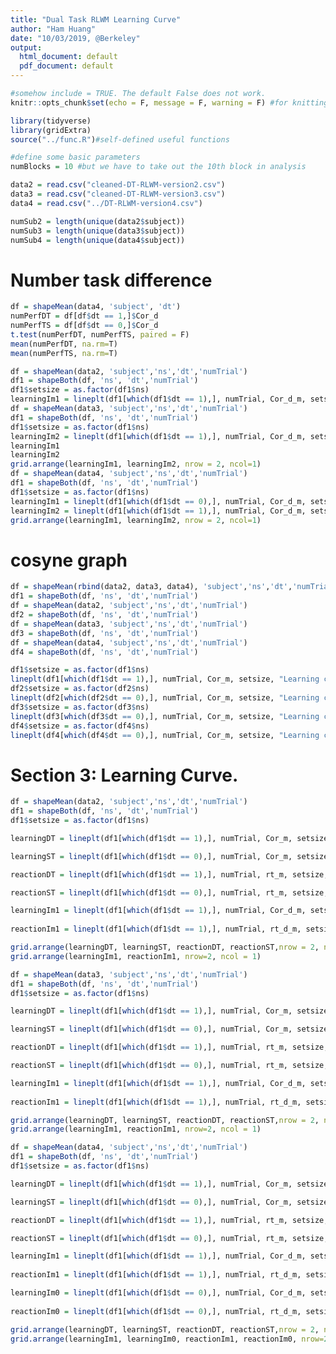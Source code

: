 ```yaml
---
title: "Dual Task RLWM Learning Curve"
author: "Ham Huang"
date: "10/03/2019, @Berkeley"
output:
  html_document: default
  pdf_document: default
---
```


```r
#somehow include = TRUE. The default False does not work.
knitr::opts_chunk$set(echo = F, message = F, warning = F) #for knitting the script. echo = F to not show code, warning = FALSE to show no warnings
```
```r
library(tidyverse)
library(gridExtra)
source("../func.R")#self-defined useful functions
``` 
```r
#define some basic parameters
numBlocks = 10 #but we have to take out the 10th block in analysis

data2 = read.csv("cleaned-DT-RLWM-version2.csv")
data3 = read.csv("cleaned-DT-RLWM-version3.csv")
data4 = read.csv("../DT-RLWM-version4.csv")

numSub2 = length(unique(data2$subject))
numSub3 = length(unique(data3$subject))
numSub4 = length(unique(data4$subject))
```

# Number task difference
```r
df = shapeMean(data4, 'subject', 'dt')
numPerfDT = df[df$dt == 1,]$Cor_d
numPerfTS = df[df$dt == 0,]$Cor_d
t.test(numPerfDT, numPerfTS, paired = F)
mean(numPerfDT, na.rm=T)
mean(numPerfTS, na.rm=T)
```

```r
df = shapeMean(data2, 'subject','ns','dt','numTrial')
df1 = shapeBoth(df, 'ns', 'dt','numTrial')
df1$setsize = as.factor(df1$ns)
learningIm1 = lineplt(df1[which(df1$dt == 1),], numTrial, Cor_d_m, setsize, "Learning curve num task DT (E1)", "Trial iteration", "P(correct)")+geom_ribbon(aes(ymin=Cor_d_m - Cor_d_se, ymax=Cor_d_m + Cor_d_se, fill = setsize), alpha=0.2)+ylim(0.6,1)
df = shapeMean(data3, 'subject','ns','dt','numTrial')
df1 = shapeBoth(df, 'ns', 'dt','numTrial')
df1$setsize = as.factor(df1$ns)
learningIm2 = lineplt(df1[which(df1$dt == 1),], numTrial, Cor_d_m, setsize, "Learning curve num task DT (E2)", "Trial iteration", "P(correct)")+geom_ribbon(aes(ymin=Cor_d_m - Cor_d_se, ymax=Cor_d_m + Cor_d_se, fill = setsize), alpha=0.2)+ylim(0.6,1)
learningIm1
learningIm2
grid.arrange(learningIm1, learningIm2, nrow = 2, ncol=1)
df = shapeMean(data4, 'subject','ns','dt','numTrial')
df1 = shapeBoth(df, 'ns', 'dt','numTrial')
df1$setsize = as.factor(df1$ns)
learningIm1 = lineplt(df1[which(df1$dt == 0),], numTrial, Cor_d_m, setsize, "Learning curve num task ST (E3)", "Trial iteration", "P(correct)")+geom_ribbon(aes(ymin=Cor_d_m - Cor_d_se, ymax=Cor_d_m + Cor_d_se, fill = setsize), alpha=0.2)+ylim(0.6,1)
learningIm2 = lineplt(df1[which(df1$dt == 1),], numTrial, Cor_d_m, setsize, "Learning curve num task DT (E3)", "Trial iteration", "P(correct)")+geom_ribbon(aes(ymin=Cor_d_m - Cor_d_se, ymax=Cor_d_m + Cor_d_se, fill = setsize), alpha=0.2)+ylim(0.6,1)
grid.arrange(learningIm1, learningIm2, nrow = 2, ncol=1)
```



# cosyne graph
```r
df = shapeMean(rbind(data2, data3, data4), 'subject','ns','dt','numTrial')
df1 = shapeBoth(df, 'ns', 'dt','numTrial')
df = shapeMean(data2, 'subject','ns','dt','numTrial')
df2 = shapeBoth(df, 'ns', 'dt','numTrial')
df = shapeMean(data3, 'subject','ns','dt','numTrial')
df3 = shapeBoth(df, 'ns', 'dt','numTrial')
df = shapeMean(data4, 'subject','ns','dt','numTrial')
df4 = shapeBoth(df, 'ns', 'dt','numTrial')

df1$setsize = as.factor(df1$ns)
lineplt(df1[which(df1$dt == 1),], numTrial, Cor_m, setsize, "Learning curve dt", "Trial iteration", "P(correct)")+geom_ribbon(aes(ymin=Cor_m - Cor_se, ymax=Cor_m + Cor_se, fill = setsize), alpha=0.2)+ylim(0.2,1)+xlim(0, 12)
df2$setsize = as.factor(df2$ns)
lineplt(df2[which(df2$dt == 0),], numTrial, Cor_m, setsize, "Learning curve st exp 1", "Trial iteration", "P(correct)")+geom_ribbon(aes(ymin=Cor_m - Cor_se, ymax=Cor_m + Cor_se, fill = setsize), alpha=0.2)+ylim(0.2,1)+xlim(0, 12)
df3$setsize = as.factor(df3$ns)
lineplt(df3[which(df3$dt == 0),], numTrial, Cor_m, setsize, "Learning curve st exp 2", "Trial iteration", "P(correct)")+geom_ribbon(aes(ymin=Cor_m - Cor_se, ymax=Cor_m + Cor_se, fill = setsize), alpha=0.2)+ylim(0.2,1)+xlim(0, 12)
df4$setsize = as.factor(df4$ns)
lineplt(df4[which(df4$dt == 0),], numTrial, Cor_m, setsize, "Learning curve st exp 3", "Trial iteration", "P(correct)")+geom_ribbon(aes(ymin=Cor_m - Cor_se, ymax=Cor_m + Cor_se, fill = setsize), alpha=0.2)+ylim(0.2,1)+xlim(0, 12)
```


# Section 3: Learning Curve. 
```r
df = shapeMean(data2, 'subject','ns','dt','numTrial')
df1 = shapeBoth(df, 'ns', 'dt','numTrial')
df1$setsize = as.factor(df1$ns)

learningDT = lineplt(df1[which(df1$dt == 1),], numTrial, Cor_m, setsize, "Learning curve dt (E1)", "Trial iteration", "P(correct)")+geom_ribbon(aes(ymin=Cor_m - Cor_se, ymax=Cor_m + Cor_se, fill = setsize), alpha=0.2)+ylim(0.2,1)

learningST = lineplt(df1[which(df1$dt == 0),], numTrial, Cor_m, setsize, "Learning curve st (E1)", "Trial iteration", "P(correct)")+geom_ribbon(aes(ymin=Cor_m - Cor_se, ymax=Cor_m + Cor_se, fill = setsize), alpha=0.2)+ylim(0.2,1)

reactionDT = lineplt(df1[which(df1$dt == 1),], numTrial, rt_m, setsize, "RT curve dt (E1)", "Trial iteration", "React Time (s)")+geom_ribbon(aes(ymin=rt_m - rt_se, ymax=rt_m + rt_se, fill = setsize), alpha=0.2)

reactionST = lineplt(df1[which(df1$dt == 0),], numTrial, rt_m, setsize, "RT curve st (E1)", "Trial iteration", "React Time (s)")+geom_ribbon(aes(ymin=rt_m - rt_se, ymax=rt_m + rt_se, fill = setsize), alpha=0.2)

learningIm1 = lineplt(df1[which(df1$dt == 1),], numTrial, Cor_d_m, setsize, "Learning curve num task DT (E1)", "Trial iteration", "P(correct)")+geom_ribbon(aes(ymin=Cor_d_m - Cor_d_se, ymax=Cor_d_m + Cor_d_se, fill = setsize), alpha=0.2)
  
reactionIm1 = lineplt(df1[which(df1$dt == 1),], numTrial, rt_d_m, setsize, "RT curve num task DT (E1)", "Trial iteration", "React Time (s)")+geom_ribbon(aes(ymin=rt_d_m - rt_d_se, ymax=rt_d_m + rt_d_se, fill = setsize), alpha=0.2)+ylim(0.55,0.85)

grid.arrange(learningDT, learningST, reactionDT, reactionST,nrow = 2, ncol=2)
grid.arrange(learningIm1, reactionIm1, nrow=2, ncol = 1)
```
```r
df = shapeMean(data3, 'subject','ns','dt','numTrial')
df1 = shapeBoth(df, 'ns', 'dt','numTrial')
df1$setsize = as.factor(df1$ns)

learningDT = lineplt(df1[which(df1$dt == 1),], numTrial, Cor_m, setsize, "Learning curve dt (E2)", "Trial iteration", "P(correct)")+geom_ribbon(aes(ymin=Cor_m - Cor_se, ymax=Cor_m + Cor_se, fill = setsize), alpha=0.2)+ylim(0.2,1)

learningST = lineplt(df1[which(df1$dt == 0),], numTrial, Cor_m, setsize, "Learning curve st (E2)", "Trial iteration", "P(correct)")+geom_ribbon(aes(ymin=Cor_m - Cor_se, ymax=Cor_m + Cor_se, fill = setsize), alpha=0.2)+ylim(0.2,1)

reactionDT = lineplt(df1[which(df1$dt == 1),], numTrial, rt_m, setsize, "RT curve dt (E2)", "Trial iteration", "React Time (s)")+geom_ribbon(aes(ymin=rt_m - rt_se, ymax=rt_m + rt_se, fill = setsize), alpha=0.2)

reactionST = lineplt(df1[which(df1$dt == 0),], numTrial, rt_m, setsize, "RT curve st (E2)", "Trial iteration", "React Time (s)")+geom_ribbon(aes(ymin=rt_m - rt_se, ymax=rt_m + rt_se, fill = setsize), alpha=0.2)

learningIm1 = lineplt(df1[which(df1$dt == 1),], numTrial, Cor_d_m, setsize, "Learning curve num task DT (E2)", "Trial iteration", "P(correct)")+geom_ribbon(aes(ymin=Cor_d_m - Cor_d_se, ymax=Cor_d_m + Cor_d_se, fill = setsize), alpha=0.2)
  
reactionIm1 = lineplt(df1[which(df1$dt == 1),], numTrial, rt_d_m, setsize, "RT curve num task DT (E2)", "Trial iteration", "React Time (s)")+geom_ribbon(aes(ymin=rt_d_m - rt_d_se, ymax=rt_d_m + rt_d_se, fill = setsize), alpha=0.2)+ylim(0.55,0.85)

grid.arrange(learningDT, learningST, reactionDT, reactionST,nrow = 2, ncol=2)
grid.arrange(learningIm1, reactionIm1, nrow=2, ncol = 1)
```
```r
df = shapeMean(data4, 'subject','ns','dt','numTrial')
df1 = shapeBoth(df, 'ns', 'dt','numTrial')
df1$setsize = as.factor(df1$ns)

learningDT = lineplt(df1[which(df1$dt == 1),], numTrial, Cor_m, setsize, "Learning curve dt (E3)", "Trial iteration", "P(correct)")+geom_ribbon(aes(ymin=Cor_m - Cor_se, ymax=Cor_m + Cor_se, fill = setsize), alpha=0.2)+ylim(0.2,1)

learningST = lineplt(df1[which(df1$dt == 0),], numTrial, Cor_m, setsize, "Learning curve st (E3)", "Trial iteration", "P(correct)")+geom_ribbon(aes(ymin=Cor_m - Cor_se, ymax=Cor_m + Cor_se, fill = setsize), alpha=0.2)+ylim(0.2,1)

reactionDT = lineplt(df1[which(df1$dt == 1),], numTrial, rt_m, setsize, "RT curve dt (E3)", "Trial iteration", "React Time (s)")+geom_ribbon(aes(ymin=rt_m - rt_se, ymax=rt_m + rt_se, fill = setsize), alpha=0.2)

reactionST = lineplt(df1[which(df1$dt == 0),], numTrial, rt_m, setsize, "RT curve st (E3)", "Trial iteration", "React Time (s)")+geom_ribbon(aes(ymin=rt_m - rt_se, ymax=rt_m + rt_se, fill = setsize), alpha=0.2)

learningIm1 = lineplt(df1[which(df1$dt == 1),], numTrial, Cor_d_m, setsize, "Learning curve num task DT (E3)", "Trial iteration", "P(correct)")+geom_ribbon(aes(ymin=Cor_d_m - Cor_d_se, ymax=Cor_d_m + Cor_d_se, fill = setsize), alpha=0.2)
  
reactionIm1 = lineplt(df1[which(df1$dt == 1),], numTrial, rt_d_m, setsize, "RT num task DT (E3)", "Trial iteration", "React Time (s)")+geom_ribbon(aes(ymin=rt_d_m - rt_d_se, ymax=rt_d_m + rt_d_se, fill = setsize), alpha=0.2)+ylim(0.55,0.85)

learningIm0 = lineplt(df1[which(df1$dt == 0),], numTrial, Cor_d_m, setsize, "Learning curve num task ST (E3)", "Trial iteration", "P(correct)")+geom_ribbon(aes(ymin=Cor_d_m - Cor_d_se, ymax=Cor_d_m + Cor_d_se, fill = setsize), alpha=0.2)
  
reactionIm0 = lineplt(df1[which(df1$dt == 0),], numTrial, rt_d_m, setsize, "RT num task ST (E3)", "Trial iteration", "React Time (s)")+geom_ribbon(aes(ymin=rt_d_m - rt_d_se, ymax=rt_d_m + rt_d_se, fill = setsize), alpha=0.2)+ylim(0.55,0.85)

grid.arrange(learningDT, learningST, reactionDT, reactionST,nrow = 2, ncol=2)
grid.arrange(learningIm1, learningIm0, reactionIm1, reactionIm0, nrow=2, ncol = 2)
```

